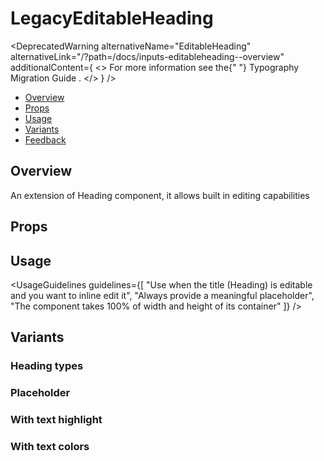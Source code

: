 
<Meta of={LegacyEditableHeadingStories} />

# LegacyEditableHeading

<DeprecatedWarning
  alternativeName="EditableHeading"
  alternativeLink="/?path=/docs/inputs-editableheading--overview"
  additionalContent={
    <>
      For more information see the{" "}
      <Link
        href="/?path=/docs/typography-migration-guide--page"
        target={Link.targets.PARENT}
        size="small"
        withoutSpacing
      >
        Typography Migration Guide
      </Link>
      .
    </>
  }
/>

- [Overview](#overview)
- [Props](#props)
- [Usage](#usage)
- [Variants](#variants)
- [Feedback](#feedback)

## Overview

An extension of Heading component, it allows built in editing capabilities

<Canvas>
  <Story of={LegacyEditableHeadingStories.Overview} />
</Canvas>

## Props

<Controls />

## Usage

<UsageGuidelines
  guidelines={[
    "Use when the title (Heading) is editable and you want to inline edit it",
    "Always provide a meaningful placeholder",
    "The component takes 100% of width and height of its container"
  ]}
/>

## Variants

### Heading types

<Canvas>
  <Story of={LegacyEditableHeadingStories.Types} />
</Canvas>

### Placeholder

<Canvas>
  <Story of={LegacyEditableHeadingStories.Placeholder} />
</Canvas>

### With text highlight

<Canvas>
  <Story of={LegacyEditableHeadingStories.TextHighlight} />
</Canvas>

### With text colors

<Canvas>
  <Story of={LegacyEditableHeadingStories.Colors} />
</Canvas>
